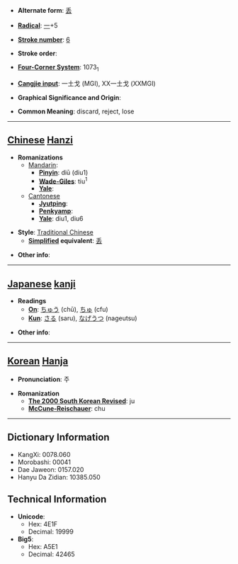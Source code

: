 * '''Alternate form''': [[丢]]

* '''[[Wiktionary:Chinese radical index| Radical]]''': [[Wiktionary:Chinese radical index 一|一]]+5

* '''[[Wiktionary:Chinese total strokes index|Stroke number]]''': [[Wiktionary:Chinese total strokes index 6|6]]

* '''Stroke order''': 

* '''[[Wiktionary:Chinese four corner index|Four-Corner System]]''': 1073<sub>1</sub>

* '''[[Wiktionary:Chinese Cangjie index|Cangjie input]]''': 一土戈 (MGI), XX一土戈 (XXMGI)

* '''Graphical Significance and Origin''': 

* '''Common Meaning''': discard, reject, lose

----

== [[Chinese]] [[Hanzi]] ==

* '''Romanizations'''
** [[Mandarin]]:
*** '''[[Pinyin]]''': diū (diu1)
*** '''[[Wade-Giles]]''': tiu<sup>1</sup>
*** '''[[Yale]]''': 
**[[Cantonese]]
***'''[[Jyutping]]''':
***'''[[Penkyamp]]''': 
***'''[[Yale]]''': diu1, diu6

* '''Style''': [[Traditional Chinese]] 
** '''[[Simplified Chinese|Simplified]] equivalent''': [[丢]]

* '''Other info''': 

----

== [[Japanese]] [[kanji]] ==

* '''Readings'''
** '''[[On]]''': [[ちゅう]] (chū), [[ちゅ]] (cfu)
** '''[[Kun]]''': [[さる]] (saru), [[なげうつ]] (nageutsu)

* '''Other info''':  

----

== [[Korean]] [[Hanja]] ==

* '''Pronunciation''': 주

* '''Romanization'''
** '''[[The 2000 South Korean Revised Romanization|The 2000 South Korean Revised]]''': ju
** '''[[McCune-Reischauer]]''': chu

----

== Dictionary Information ==

* KangXi: 0078.060
* Morobashi: 00041
* Dae Jaweon: 0157.020
* Hanyu Da Zidian: 10385.050

== Technical Information ==

* '''Unicode''':
** Hex: 4E1F
** Decimal: 19999
* '''Big5''':
** Hex: A5E1
** Decimal: 42465